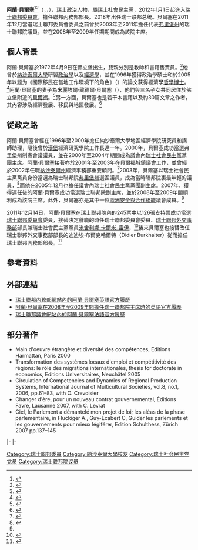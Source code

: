 {{noteTA
|G1=瑞士地名
|1=zh-hans:贝尔塞;zh-hant:貝爾塞;zh-tw:柏塞特;
|2=zh:总统;zh-hans:主席;zh-hant:總統;zh-hk:主席;zh-tw:總統;zh-sg:总统;zh-mo:主席;
}}
{{Infobox officeholder
| name         = 阿蘭·貝爾塞
| native_name  = Alain Berset
| image        = Alain Berset 2013.jpg
| office       = 第171任[[瑞士聯邦總統|瑞士聯邦總統]]
| vicepresident = [[于利·毛雷尔|于利·毛雷尔]]
| secretary_general = [[瓦尔特·图恩赫尔|瓦尔特·图恩赫尔]]
| term_start  = 2018年1月1日
| term_end    = 2018年12月31日
| predecessor = [[多麗絲·洛伊特哈德|多麗絲·洛伊特哈德]]
| successor   = [[于利·毛雷爾|于利·毛雷爾]]
|office1      = [[瑞士聯邦委員會|瑞士聯邦副總統]]
|term_start1  = 2017年1月1日
|term_end1    = 2017年12月31日
|president1   = [[多麗絲·洛伊特哈德|多麗絲·洛伊特哈德]]
|predecessor1 = [[多麗絲·洛伊特哈德|多麗絲·洛伊特哈德]]
|successor1   = [[于利·毛雷尔|于利·毛雷尔]]
|office2      = {{le|瑞士聯邦內政部|Federal Department of Home Affairs}}部长
|term_start2  = 2012年1月1日
|term_end2    = 
|predecessor2 = [[迪迪埃·布爾克哈爾特|迪迪埃·布爾克哈爾特]]
|successor2   = 
|office3      = {{le|瑞士聯邦委員會委員列表|List of members of the Swiss Federal Council|瑞士聯邦委員會委員}}
|term_start3  = 2012年1月1日
|term_end3    = 
|predecessor3 = [[米舍利娜·卡爾米-雷伊|米舍利娜·卡爾米-雷伊]]
|successor3   = 
| birth_date  = {{birth date and age | 1972|4|9| df=y}}
| birth_place = {{flag |Switzerland}}[[弗里堡州|弗里堡州]][[弗里堡|弗里堡]]
| party       = [[瑞士社會民主黨|瑞士社會民主黨]]
|spouse       = 米麗埃爾·藏德爾（Muriel Zeender）
|children     = 3
| alma_mater  = [[纳沙泰尔大学|纳沙泰尔大学]]
}}
'''阿蘭·貝爾塞'''<ref>{{Cite web|title=世界人名翻译大辞典 （上）|url=https://mall.cnki.net/reference/ref_search.aspx?bid=R200807102&inputText=Berset|accessdate=2021-01-27|work=mall.cnki.net}}</ref><ref>{{cite web | title=李斌主任会见瑞士联邦内政部长 | date=2013年8月19日 | url=http://www.nhfpc.gov.cn/zhuzhan/gjjl/201308/1b100034f4c94aa59ab1fb12ab9d83d7.shtml | work=中華人民共和國國家衛生和計劃生育委員會 | language=zh-hans | accessdate=2015年7月15日 | archive-url=https://web.archive.org/web/20150715151441/http://www.nhfpc.gov.cn/zhuzhan/gjjl/201308/1b100034f4c94aa59ab1fb12ab9d83d7.shtml | archive-date=2015年7月15日 | dead-url=yes }}</ref>（{{lang-fr |Alain Berset}}，{{IPA-fr|alɛ̃ bɛʁse}}，{{bd|1972年|4月9日}}），[[瑞士|瑞士]]政治人物，屬[[瑞士社會民主黨|瑞士社會民主黨]]，2012年1月1日起進入[[瑞士聯邦委員會|瑞士聯邦委員會]]，擔任聯邦內務部部長。2018年出任瑞士联邦总统。貝爾塞在2011年12月當選瑞士聯邦委員會委員之前曾於2003年至2011年擔任代表[[弗里堡州|弗里堡州]]的瑞士聯邦院議員，並在2008年至2009年任期期間成為該院主席。

==個人背景==
阿蘭·貝爾塞於1972年4月9日在佛立堡出生，雙親分別是教師和書籍售賣員。<ref>{{cite web | url= http://www.blick.ch/aktuell/gluecklich-ist-nur-wer-im-jetzt-lebt-id1677871.html | title=Glücklich ist nur, wer im Jetzt lebt | work=Sonntagsblick | author=Hannes Britschgi | date=2011年12月18日 | language=de | accessdate=2015年7月15日}}</ref>他曾於[[納沙泰爾大學|納沙泰爾大學]]研習[[政治學|政治學]]以及[[經濟學|經濟學]]，並在1996年獲得政治學碩士和於2005年以题为《國際移民在當地工作環境下的角色》（{{lang | fr |Transformation des systèmes locaux d'emploi et compétitivité des régions: le rôle des migrations internationales}}）的論文获得經濟學[[哲學博士|哲學博士]]。<ref>{{cite book | author=Alain Berset | publisher=Editions Universitaires | title=Transformation des systèmes locaux d'emploi et compétitivité des régions: le rôle des migrations internationales. Thèse de doctorat | year=2005年 | language=fr | accessdate=2015年7月15日}}</ref>阿蘭·貝爾塞的妻子為米麗埃爾·藏德爾·貝爾塞（{{lang | fr |Muriel Zeender Berset}}），他們與三名子女共同居住於佛立堡附近的[[貝爾福_(弗里堡州)|貝爾福]]。<ref>{{cite web | title=Frau Bundesrat | url=http://www.tagesanzeiger.ch/schweiz/standard/Frau-Bundesrat/story/11015098 | author=Claudia Blumer | work=Tages-Anzeiger | date=2011年12月15日 | language=de | accessdate=2015年7月15日}}</ref>另一方面，貝爾塞也是若干本書籍以及約30篇文章之作者，其內容涉及經濟發展、移民與地區發展。<ref name="ParliamentBio">{{cite web | accessdate=2015年7月15日 | language=en | url=http://www.parlament.ch/e/organe-mitglieder/praesidenten/praesidenten-aktuell/srp-08-09/pages/default.aspx | title=Alain Berset, Speaker of the Council of States 2008/2009 (SP, FR) | publisher=瑞士聯邦議會 | deadurl=yes | archiveurl=https://web.archive.org/web/20130815053718/http://www.parlament.ch/e/organe-mitglieder/praesidenten/praesidenten-aktuell/srp-08-09/pages/default.aspx | archivedate=2013年8月15日 }}</ref>

==從政之路==
阿蘭·貝爾塞曾經在1996年至2000年擔任納沙泰爾大學地區經濟學院研究員和講師助理，隨後曾於[[漢堡|漢堡]]經濟研究學院工作長達一年。2000年，貝爾塞成功當選弗里堡州制憲會議議員，並在2000年至2004年期間成為議會內[[瑞士社會民主黨|瑞士社會民主黨]]黨團主席。阿蘭·貝爾塞接著亦於2001年至2003年在貝爾福城鎮議會工作，並曾經於2002年任職[[納沙泰爾州|納沙泰爾州]]經濟事務部重要顧問。<ref name="PROFIL">{{cite web|url=http://www.edi.admin.ch/org/01543/index.html?lang=en |title=Alain Berset. Head of the Federal Department of Home Affairs |publisher=瑞士聯邦內務部 |accessdate=2015年7月15日 |language=en |deadurl=yes |archiveurl=https://web.archive.org/web/20120716163248/http://www.edi.admin.ch/org/01543/index.html?lang=en |archivedate=2012年7月16日 }}</ref>2003年，貝爾塞以瑞士社會民主黨黨員身份當選為瑞士聯邦院[[弗里堡州|弗里堡州]]選區議員，成為當時聯邦院裏最年輕的議員，<ref name="DRS297769">{{cite web |title=Alain Berset: Vielleicht diesmal ganz vorne |work=SR DRS |accessdate=2015年7月15日 |url=http://www.drs.ch/www/de/drs/297769.alain-berset-vielleicht-diesmal-ganz-vorne.html |language=de |deadurl=yes |archiveurl=https://web.archive.org/web/20120603142251/http://www.drs.ch/www/de/drs/297769.alain-berset-vielleicht-diesmal-ganz-vorne.html |archivedate=2012年6月3日 }}</ref>而他在2005年12月也擔任議會內瑞士社會民主黨黨團副主席。2007年，獲得連任後的阿蘭·貝爾塞成功當選瑞士聯邦院副主席，並於2008年至2009年間順利成為該院主席。此外，貝爾塞亦是其中一位[[歐洲安全與合作組織|歐洲安全與合作組織]]議會成員。<ref name="PROFIL"/>

2011年12月14日，阿蘭·貝爾塞在瑞士聯邦院內的245票中以126張支持票成功當選[[瑞士聯邦委員會|瑞士聯邦委員會]]委員，接替決定辭職的時任瑞士聯邦委員會委員、[[瑞士聯邦外交事務部|瑞士聯邦外交事務部]]部長兼瑞士社會民主黨黨員[[米舍利娜·卡爾米-雷伊|米舍利娜·卡爾米-雷伊]]，<ref>{{cite web|accessdate=2015年7月15日 |language=de |url=http://www.parlament.ch/d/wahlen-abstimmungen/wahlen-im-parlament/bundesratswahlen/erneuerungswahl-2011/seiten/default.aspx |title=Gesamterneuerungswahl des Bundesrates vom 14. Dezember 2011 |publisher=瑞士聯邦議會 |deadurl=yes |archiveurl=https://web.archive.org/web/20111203214113/http://www.parlament.ch/D/WAHLEN-ABSTIMMUNGEN/WAHLEN-IM-PARLAMENT/BUNDESRATSWAHLEN/ERNEUERUNGSWAHL-2011/Seiten/default.aspx |archivedate=2011年12月3日 }}</ref>後來貝爾塞也接替改任瑞士聯邦外交事務部部長的迪迪埃·布爾克哈爾特（Didier Burkhalter）從而擔任瑞士聯邦內務部部長。<ref>{{cite web | work=Tages-Anzeiger | language=de | url= http://www.tagesanzeiger.ch/schweiz/standard/Burkhalter-wird-Aussenminister--Berset-bernimmt-Innendepartement-/story/18137434 | title=Burkhalter wird Aussen-, Berset Innenminister | date=2011年12月16日 | accessdate=2015年7月15日}}</ref>

==參考資料==
{{Reflist | 2}}

==外部連結==
* [https://web.archive.org/web/20140222033128/http://www.edi.admin.ch/org/01543/05029/index.html?lang=en 瑞士聯邦內務部網站內的阿蘭·貝爾塞英語官方履歷]
*[https://web.archive.org/web/20130815053718/http://www.parlament.ch/e/organe-mitglieder/praesidenten/praesidenten-aktuell/srp-08-09/pages/default.aspx 阿蘭·貝爾塞在2008年至2009年間擔任瑞士聯邦院主席時的英語官方履歷]
* [http://www.parlament.ch/E/Suche/Pages/biografie.aspx?biografie_id=1161 瑞士聯邦議會網站內的阿蘭·貝爾塞法語官方履歷]

==部分著作==
* Main d'oeuvre étrangère et diversité des compétences, Editions Harmattan, Paris 2000
* Transformation des systèmes locaux d'emploi et compétitivité des régions: le rôle des migrations internationales, thesis for doctorate in economics, Editions Universitaires, Neuchâtel 2005
* Circulation of Competencies and Dynamics of Regional Production Systems, International Journal of Multicultural Societies, vol.8, no.1, 2006, pp.61–83, with O. Crevoisier
* Changer d'ère, pour un nouveau contrat gouvernemental, Éditions Favre, Lausanne 2007, with C. Levrat
* Ciel, le Parlement a démantelé mon projet de loi; les aléas de la phase parlementaire, in Fluckiger A., Guy-Ecabert C, Guider les parlements et les gouvernements pour mieux légiférer, Edition Schulthess, Zürich 2007 pp.137–145

{{s-start}}
{{s-off}}
{{s-bef | before=克里斯託費爾·布蘭德利<br>（Christoffel Brändli）}}
{{s-ttl | title=瑞士聯邦院主席 | years=2008年至2009年}}
{{s-aft | after=埃里卡·福斯特爾-瓦尼尼<br>（Erika Forster-Vannini）}}
|-
{{s-bef | before=[[米舍利娜·卡爾米-雷伊|米舍利娜·卡爾米-雷伊]]}}
{{s-ttl | title=[[瑞士聯邦委員會|瑞士聯邦委員會]]委員 | years=2012年至現在}}
{{s-inc | rows=2}}
|-
{{s-bef | before=迪迪埃·布爾克哈爾特<br>（Didier Burkhalter）}}
{{s-ttl | title=瑞士聯邦內務部部長 | years=2012年至現在}}
{{s-end}}

{{Portal bar |政治| 瑞士}}
{{瑞士聯邦委員}}
{{Authority control}}
{{DEFAULTSORT:Berset, Alain}}
[[Category:瑞士聯邦委員|Category:瑞士聯邦委員]]
[[Category:納沙泰爾大學校友|Category:納沙泰爾大學校友]]
[[Category:瑞士社会民主党党员|Category:瑞士社会民主党党员]]
[[Category:瑞士联邦院议员|Category:瑞士联邦院议员]]